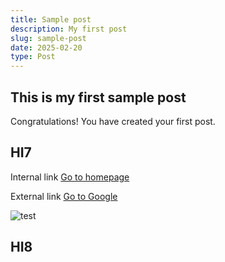 ```yaml
---
title: Sample post
description: My first post
slug: sample-post
date: 2025-02-20
type: Post
---
```


## This is my first sample post

Congratulations! You have created your first post.

## HI7

Internal link [Go to homepage](/)

External link [Go to Google](https://google.com)


![test](/logo.png)

## HI8
